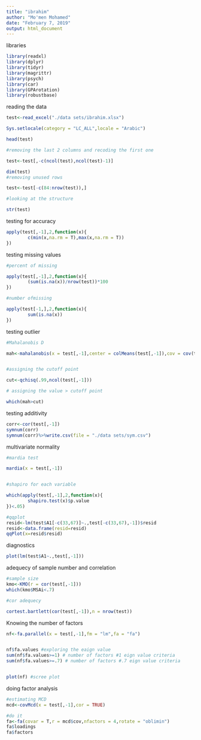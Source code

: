 ```yaml
---
title: "ibrahim"
author: "Mo'men Mohamed"
date: "February 7, 2019"
output: html_document
---
```


libraries

```r
library(readxl)
library(dplyr)
library(tidyr)
library(magrittr)
library(psych)
library(car)
library(GPArotation)
library(robustbase)
```

reading the data 

```r
test<-read_excel("./data sets/ibrahim.xlsx")

Sys.setlocale(category = "LC_ALL",locale = "Arabic")

head(test)

#removing the last 2 columns and recoding the first one 

test<-test[,-c(ncol(test),ncol(test)-1)]

dim(test)
#removing unused rows

test<-test[-c(84:nrow(test)),]

#looking at the structure 

str(test)

```

testing for accuracy

```r
apply(test[,-1],2,function(x){
        c(min(x,na.rm = T),max(x,na.rm = T))
})

```

testing missing values

```r

#percent of missing

apply(test[,-1],2,function(x){
        (sum(is.na(x))/nrow(test))*100
})

#number ofmissing 

apply(test[-1,],2,function(x){
        sum(is.na(x))
})

```

testing outlier 

```r

#Mahalanobis D

mah<-mahalanobis(x = test[,-1],center = colMeans(test[,-1]),cov = cov(test[,-1]))


#assigning the cutoff point 

cut<-qchisq(.99,ncol(test[,-1]))

# assigning the value > cutoff point 

which(mah>cut)

```


testing additivity

```r
corr<-cor(test[,-1])
symnum(corr)
symnum(corr)%>%write.csv(file = "./data sets/sym.csv")
```

multivariate normality 

```r
#mardia test

mardia(x = test[,-1])


#shapiro for each variable

which(apply(test[,-1],2,function(x){
        shapiro.test(x)$p.value
})<.05)

#qqplot
resid<-lm(test$A1[-c(33,67)]~.,test[-c(33,67),-1])$resid
resid<-data.frame(resid=resid)
qqPlot(x=resid$resid)
```

diagnostics
```r

plot(lm(test$A1~.,test[,-1]))

```

adequecy of sample number and correlation 

```r
#sample size
kmo<-KMO(r = cor(test[,-1]))
which(kmo$MSAi<.7)

#cor adequecy

cortest.bartlett(cor(test[,-1]),n = nrow(test))
```


Knowing the number of factors

```r
nf<-fa.parallel(x = test[,-1],fm = "lm",fa = "fa")


nf$fa.values #exploring the eaign value 
sum(nf$fa.values>=1) # number of factors #1 eign value criteria 
sum(nf$fa.values>=.7) # number of factors #.7 eign value criteria


plot(nf) #scree plot
```


doing factor analysis 

```r

#estimating MCD
mcd<-covMcd(x = test[,-1],cor = TRUE)

#do it
fa<-fa(covar = T,r = mcd$cov,nfactors = 4,rotate = "oblimin")
fa$loadings
fa$factors
```